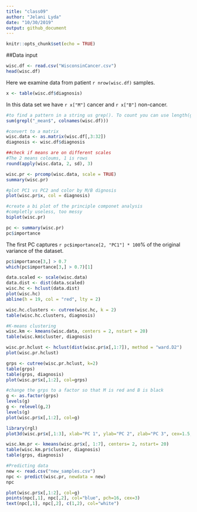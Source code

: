 ```yaml
---
title: "class09"
author: "Jelani Lyda"
date: "10/30/2019"
output: github_document
---
```


```r
knitr::opts_chunk$set(echo = TRUE)
```

##Data input
```r
wisc.df <- read.csv("WisconsinCancer.csv")
head(wisc.df)
```

Here we examine data from patient `r nrow(wisc.df)` samples.


```r
x <- table(wisc.df$diagnosis)
```
In this data set we have `r x["M"]` cancer and `r x["B"]` non-cancer.

```r
#to find a pattern in a string us grep(). To count you can use length(grep()) or
sum(grepl("_mean$", colnames(wisc.df)))
```


```r
#convert to a matrix
wisc.data <- as.matrix(wisc.df[,3:32])
diagnosis <- wisc.df$diagnosis
```

```r
##check if means are on different scales
#The 2 means coloums, 1 is rows
round(apply(wisc.data, 2, sd), 3)
```

```r
wisc.pr <- prcomp(wisc.data, scale = TRUE)
summary(wisc.pr)

```

```r
#plot PC1 vs PC2 and color by M/B dignosis
plot(wisc.pr$x, col = diagnosis)
```


```r
#create a bi plot of the principle componet analysis
#completly useless, too messy
biplot(wisc.pr)
```


```r
pc <- summary(wisc.pr)
pc$importance
```

The first PC captures `r pc$importance[2, "PC1"] * 100`% of the original variance of the dataset.

```r
pc$importance[3,] > 0.7
which(pc$importance[3,] > 0.7)[1]
```


```r
data.scaled <- scale(wisc.data)
data.dist <- dist(data.scaled)
wisc.hc <- hclust(data.dist)
plot(wisc.hc)
abline(h = 19, col = "red", lty = 2)
```

```r
wisc.hc.clusters <- cutree(wisc.hc, k = 2)
table(wisc.hc.clusters, diagnosis)
```


```r
#K-means clustering
wisc.km <- kmeans(wisc.data, centers = 2, nstart = 20)
table(wisc.km$cluster, diagnosis)
```


```r
wisc.pr.hclust <- hclust(dist(wisc.pr$x[,1:7]), method = "ward.D2")
plot(wisc.pr.hclust)
```

```r
grps <- cutree(wisc.pr.hclust, k=2)
table(grps)
table(grps, diagnosis)
plot(wisc.pr$x[,1:2], col=grps)
```

```r
#change the grps to a factor so that M is red and B is black
g <- as.factor(grps)
levels(g)
g <- relevel(g,2)
levels(g)
plot(wisc.pr$x[,1:2], col=g)
```

```r
library(rgl)
plot3d(wisc.pr$x[,1:3], xlab="PC 1", ylab="PC 2", zlab="PC 3", cex=1.5, size=1, type="s", col=grps)
```
```r
wisc.km.pr <- kmeans(wisc.pr$x[, 1:7], centers= 2, nstart= 20)
table(wisc.km.pr$cluster, diagnosis)
table(grps, diagnosis)
```

```r
#Predicting data
new <- read.csv("new_samples.csv")
npc <- predict(wisc.pr, newdata = new)
npc
```

```r
plot(wisc.pr$x[,1:2], col=g)
points(npc[,1], npc[,2], col="blue", pch=16, cex=3)
text(npc[,1], npc[,2], c(1,2), col="white")
```


















